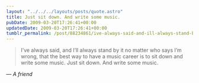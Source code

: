 ```yaml
---
layout: "../../../layouts/posts/quote.astro"
title: Just sit down. And write some music.
pubDate: 2009-03-20T17:26:41+00:00
updatedDate: 2009-03-20T17:26:41+00:00
tumblr_permalink: /post/88234861/ive-always-said-and-ill-always-stand-by-it-no
---
```


> I&rsquo;ve always said, and I&rsquo;ll always stand by it no matter who says I&rsquo;m wrong, that the best way to have a music career is to sit down and write some music. Just sit down. And write some music.

— <cite>A friend</cite>
